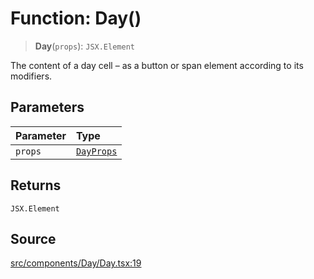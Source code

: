 # Function: Day()

> **Day**(`props`): `JSX.Element`

The content of a day cell – as a button or span element according to its
modifiers.

## Parameters

| Parameter | Type |
| :------ | :------ |
| `props` | [`DayProps`](/api/latest/interfaces/DayProps.mdx) |

## Returns

`JSX.Element`

## Source

[src/components/Day/Day.tsx:19](https://github.com/gpbl/react-day-picker/blob/c4157425c/src/components/Day/Day.tsx#L19)

